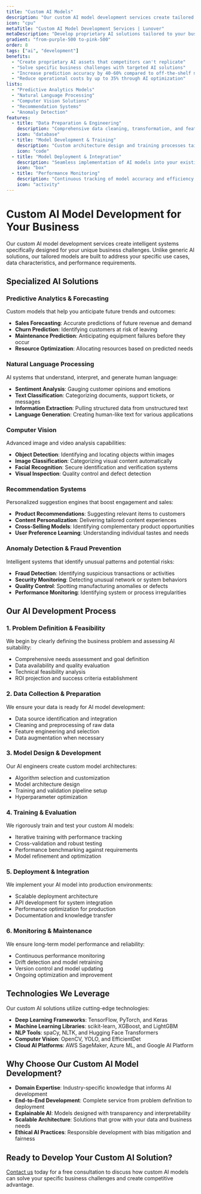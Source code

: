 ```yaml
---
title: "Custom AI Models"
description: "Our custom AI model development services create tailored artificial intelligence solutions for your specific business challenges. From predictive analytics and recommendation engines to computer vision and natural language processing, we build proprietary AI systems that deliver competitive advantage."
icon: "cpu"
metaTitle: "Custom AI Model Development Services | Lunover"
metaDescription: "Develop proprietary AI solutions tailored to your business needs, from predictive analytics to computer vision and natural language processing."
gradient: "from-purple-500 to-pink-500"
order: 8
tags: ["ai", "development"]
benefits:
  - "Create proprietary AI assets that competitors can't replicate"
  - "Solve specific business challenges with targeted AI solutions"
  - "Increase prediction accuracy by 40-60% compared to off-the-shelf models"
  - "Reduce operational costs by up to 35% through AI optimization"
lists:
  - "Predictive Analytics Models"
  - "Natural Language Processing"
  - "Computer Vision Solutions"
  - "Recommendation Systems"
  - "Anomaly Detection"
features:
  - title: "Data Preparation & Engineering"
    description: "Comprehensive data cleaning, transformation, and feature engineering for optimal model performance."
    icon: "database"
  - title: "Model Development & Training"
    description: "Custom architecture design and training processes tailored to your specific use case."
    icon: "code"
  - title: "Model Deployment & Integration"
    description: "Seamless implementation of AI models into your existing systems and workflows."
    icon: "box"
  - title: "Performance Monitoring"
    description: "Continuous tracking of model accuracy and efficiency with retraining when needed."
    icon: "activity"
---
```


# Custom AI Model Development for Your Business

Our custom AI model development services create intelligent systems specifically designed for your unique business challenges. Unlike generic AI solutions, our tailored models are built to address your specific use cases, data characteristics, and performance requirements.

## Specialized AI Solutions

### Predictive Analytics & Forecasting

Custom models that help you anticipate future trends and outcomes:

- **Sales Forecasting**: Accurate predictions of future revenue and demand
- **Churn Prediction**: Identifying customers at risk of leaving
- **Maintenance Prediction**: Anticipating equipment failures before they occur
- **Resource Optimization**: Allocating resources based on predicted needs

### Natural Language Processing

AI systems that understand, interpret, and generate human language:

- **Sentiment Analysis**: Gauging customer opinions and emotions
- **Text Classification**: Categorizing documents, support tickets, or messages
- **Information Extraction**: Pulling structured data from unstructured text
- **Language Generation**: Creating human-like text for various applications

### Computer Vision

Advanced image and video analysis capabilities:

- **Object Detection**: Identifying and locating objects within images
- **Image Classification**: Categorizing visual content automatically
- **Facial Recognition**: Secure identification and verification systems
- **Visual Inspection**: Quality control and defect detection

### Recommendation Systems

Personalized suggestion engines that boost engagement and sales:

- **Product Recommendations**: Suggesting relevant items to customers
- **Content Personalization**: Delivering tailored content experiences
- **Cross-Selling Models**: Identifying complementary product opportunities
- **User Preference Learning**: Understanding individual tastes and needs

### Anomaly Detection & Fraud Prevention

Intelligent systems that identify unusual patterns and potential risks:

- **Fraud Detection**: Identifying suspicious transactions or activities
- **Security Monitoring**: Detecting unusual network or system behaviors
- **Quality Control**: Spotting manufacturing anomalies or defects
- **Performance Monitoring**: Identifying system or process irregularities

## Our AI Development Process

### 1. Problem Definition & Feasibility

We begin by clearly defining the business problem and assessing AI suitability:

- Comprehensive needs assessment and goal definition
- Data availability and quality evaluation
- Technical feasibility analysis
- ROI projection and success criteria establishment

### 2. Data Collection & Preparation

We ensure your data is ready for AI model development:

- Data source identification and integration
- Cleaning and preprocessing of raw data
- Feature engineering and selection
- Data augmentation when necessary

### 3. Model Design & Development

Our AI engineers create custom model architectures:

- Algorithm selection and customization
- Model architecture design
- Training and validation pipeline setup
- Hyperparameter optimization

### 4. Training & Evaluation

We rigorously train and test your custom AI models:

- Iterative training with performance tracking
- Cross-validation and robust testing
- Performance benchmarking against requirements
- Model refinement and optimization

### 5. Deployment & Integration

We implement your AI model into production environments:

- Scalable deployment architecture
- API development for system integration
- Performance optimization for production
- Documentation and knowledge transfer

### 6. Monitoring & Maintenance

We ensure long-term model performance and reliability:

- Continuous performance monitoring
- Drift detection and model retraining
- Version control and model updating
- Ongoing optimization and improvement

## Technologies We Leverage

Our custom AI solutions utilize cutting-edge technologies:

- **Deep Learning Frameworks**: TensorFlow, PyTorch, and Keras
- **Machine Learning Libraries**: scikit-learn, XGBoost, and LightGBM
- **NLP Tools**: spaCy, NLTK, and Hugging Face Transformers
- **Computer Vision**: OpenCV, YOLO, and EfficientDet
- **Cloud AI Platforms**: AWS SageMaker, Azure ML, and Google AI Platform

## Why Choose Our Custom AI Model Development?

- **Domain Expertise**: Industry-specific knowledge that informs AI development
- **End-to-End Development**: Complete service from problem definition to deployment
- **Explainable AI**: Models designed with transparency and interpretability
- **Scalable Architecture**: Solutions that grow with your data and business needs
- **Ethical AI Practices**: Responsible development with bias mitigation and fairness

## Ready to Develop Your Custom AI Solution?

[Contact us](/contact) today for a free consultation to discuss how custom AI models can solve your specific business challenges and create competitive advantage.
